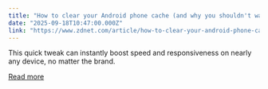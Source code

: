 ```yaml
---
title: "How to clear your Android phone cache (and why you shouldn't wait to do it)"
date: "2025-09-18T10:47:00.000Z"
link: "https://www.zdnet.com/article/how-to-clear-your-android-phone-cache-and-why-you-shouldnt-wait-to-do-it/"
---
```


This quick tweak can instantly boost speed and responsiveness on nearly any device, no matter the brand.

[Read more](https://www.zdnet.com/article/how-to-clear-your-android-phone-cache-and-why-you-shouldnt-wait-to-do-it/)
